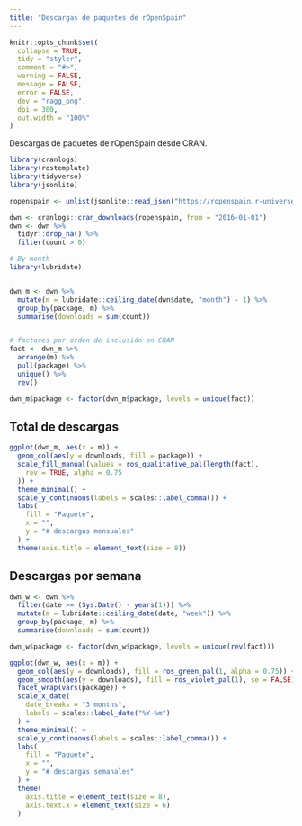 ```yaml
---
title: "Descargas de paquetes de rOpenSpain"
---
```


```r
knitr::opts_chunk$set(
  collapse = TRUE,
  tidy = "styler",
  comment = "#>",
  warning = FALSE,
  message = FALSE,
  error = FALSE,
  dev = "ragg_png",
  dpi = 300,
  out.width = "100%"
)
```

Descargas de paquetes de rOpenSpain desde CRAN.

```r
library(cranlogs)
library(rostemplate)
library(tidyverse)
library(jsonlite)

ropenspain <- unlist(jsonlite::read_json("https://ropenspain.r-universe.dev/packages"))

dwn <- cranlogs::cran_downloads(ropenspain, from = "2016-01-01")
dwn <- dwn %>%
  tidyr::drop_na() %>%
  filter(count > 0)

# By month
library(lubridate)


dwn_m <- dwn %>%
  mutate(m = lubridate::ceiling_date(dwn$date, "month") - 1) %>%
  group_by(package, m) %>%
  summarise(downloads = sum(count))


# factores por orden de inclusión en CRAN
fact <- dwn_m %>%
  arrange(m) %>%
  pull(package) %>%
  unique() %>%
  rev()

dwn_m$package <- factor(dwn_m$package, levels = unique(fact))
```


## Total de descargas

```r

ggplot(dwn_m, aes(x = m)) +
  geom_col(aes(y = downloads, fill = package)) +
  scale_fill_manual(values = ros_qualitative_pal(length(fact),
    rev = TRUE, alpha = 0.75
  )) +
  theme_minimal() +
  scale_y_continuous(labels = scales::label_comma()) +
  labs(
    fill = "Paquete",
    x = "",
    y = "# descargas mensuales"
  ) +
  theme(axis.title = element_text(size = 8))
```

## Descargas por semana

```r

dwn_w <- dwn %>%
  filter(date >= (Sys.Date() - years(1))) %>%
  mutate(m = lubridate::ceiling_date(date, "week")) %>%
  group_by(package, m) %>%
  summarise(downloads = sum(count))

dwn_w$package <- factor(dwn_w$package, levels = unique(rev(fact)))

ggplot(dwn_w, aes(x = m)) +
  geom_col(aes(y = downloads), fill = ros_green_pal(1, alpha = 0.75)) +
  geom_smooth(aes(y = downloads), fill = ros_violet_pal(1), se = FALSE) +
  facet_wrap(vars(package)) +
  scale_x_date(
    date_breaks = "3 months",
    labels = scales::label_date("%Y-%m")
  ) +
  theme_minimal() +
  scale_y_continuous(labels = scales::label_comma()) +
  labs(
    fill = "Paquete",
    x = "",
    y = "# descargas semanales"
  ) +
  theme(
    axis.title = element_text(size = 8),
    axis.text.x = element_text(size = 6)
  )
```
